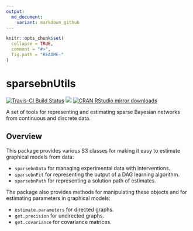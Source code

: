 ```yaml
---
output:
  md_document:
    variant: markdown_github
---
```


```r
knitr::opts_chunk$set(
  collapse = TRUE,
  comment = "#>",
  fig.path = "README-"
)
```

# sparsebnUtils

[![Travis-CI Build Status](https://travis-ci.org/itsrainingdata/sparsebnUtils.svg?branch=master)](https://travis-ci.org/itsrainingdata/sparsebnUtils)
[![](http://www.r-pkg.org/badges/version/sparsebnUtils)](http://www.r-pkg.org/pkg/sparsebnUtils)
[![CRAN RStudio mirror downloads](http://cranlogs.r-pkg.org/badges/sparsebnUtils)](http://www.r-pkg.org/pkg/sparsebnUtils)

A set of tools for representing and estimating sparse Bayesian networks from continuous and discrete data.

## Overview

This package provides various S3 classes for making it easy to estimate graphical models from data:

- `sparsebnData` for managing experimental data with interventions.
- `sparsebnFit` for representing the output of a DAG learning algorithm.
- `sparsebnPath` for representing a solution path of estimates.

The package also provides methods for manipulating these objects and for estimating parameters in graphical models:

- `estimate.parameters` for directed graphs.
- `get.precision` for undirected graphs.
- `get.covariance` for covariance matrices.
